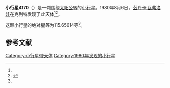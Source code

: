 {{Infobox planet
| bgcolour = #FFFFC0
| name = 4170 Semmelweis
| symbol = 
| image = 
| caption = 
| discovery = yes
| discovery_ref = 
| discoverer = [[茲丹卡·瓦弗洛娃|茲丹卡·瓦弗洛娃]]
| discovery_site = [[克列特|克列特]] 
| discovered = 1980年8月6日
| designations = yes
| mp_name = 
| named_after = 
| alt_names = 1980 PT/ 1937 JC / 1978 EJ4 / 1986 TQ2
| mp_category = [[主带小行星|主带小行星]]
| orbit_ref = <ref name="a">[http://ssd.jpl.nasa.gov/sbdb.cgi?sstr=4170 4170 Semmelweis] {{Wayback|url=http://ssd.jpl.nasa.gov/sbdb.cgi?sstr=4170 |date=20210717062518 }}，小行星數據庫瀏覽器（JPL Small-Body Database Browser）－[[美国国家航空航天局|美国国家航空航天局]]喷气推进实验室</ref>
| epoch = 2456400.5 (2013年4月18日更新)
| aphelion = {{convert|3.2794405|AU|km|3|abbr=on|lk=out}}
| perihelion = {{convert|2.7649209|AU|km|3|abbr=on}}
| semimajor = {{convert|3.0221807|AU|km|3|abbr=on}}
| eccentricity = 0.0851239
| period = 1919.018077 [[日|日]]<br />5.25[[儒略年|儒略年]]
| avg_speed = 
| inclination = 10.33277
| asc_node = 171.97173
| mean_anomaly = 
| arg_peri = 115.65614
| satellites = 
| physical_characteristics = yes
| dimensions = 
| mass = 
| density = 
| surface_grav = 
| escape_velocity = 
| sidereal_day = 
| axial_tilt = 
| pole_ecliptic_lat = 
| pole_ecliptic_lon = 
| albedo = 
| temperatures= 
| temp_name1 = 
| mean_temp_1 = 
| max_temp_1 = 
| temp_name2 = 
| max_temp_2 = 
| spectral_type = 
| abs_magnitude = 115.65614
}}

'''小行星4170'''（{{lang-en|4170 Semmelweis}}）是一颗围绕[[太阳|太阳]][[公转|公转]]的[[小行星|小行星]]。1980年8月6日，[[茲丹卡·瓦弗洛娃|茲丹卡·瓦弗洛娃]]在克列特发现了此天体<ref name="a" /><ref>{{cite news|title=小行星列表|url=http://cfa-www.harvard.edu/iau/lists/NumberedMPs.txt|accessdate=2013-07-08|newspaper=哈佛大学|archive-date=2008-05-17|archive-url=https://web.archive.org/web/20080517010638/http://cfa-www.harvard.edu/iau/lists/NumberedMPs.txt|dead-url=no}}</ref>。

这颗小行星的[[绝对星等|绝对星等]]为115.65614等<ref name="a" />。

==参考文献==
{{reflist}}
{{Minor Planet Number|[[小行星4169|小行星4169]]|[[小行星4171|小行星4171]]}}

{{小天体}}

[[Category:小行星带天体|Category:小行星带天体]]
[[Category:1980年发现的小行星|Category:1980年发现的小行星]]

{{asteroid-stub}}
